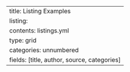 ---
title: Listing Examples
listing:
  contents: listings.yml
  type: grid
  categories: unnumbered
  fields: [title, author, source, categories]
---